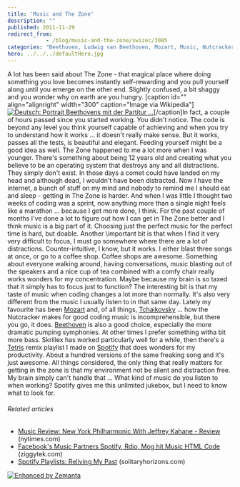 ```yaml
---
title: 'Music and The Zone'
description: ""
published: 2011-11-29
redirect_from: 
            - /blog/music-and-the-zone/swizec/3085
categories: "Beethoven, Ludwig van Beethoven, Mozart, Music, Nutcracker, Pyotr Ilyich Tchaikovsky, Spotify, Uncategorized, Wolfgang Amadeus Mozart"
hero: ../../../defaultHero.jpg
---
```

A lot has been said about The Zone - that magical place where doing something you love becomes instantly self-rewarding and you pull yourself along until you emerge on the other end. Slightly confused, a bit shaggy and you wonder why on earth are you hungry. \[caption id="" align="alignright" width="300" caption="Image via Wikipedia"][![Deutsch: Portrait Beethovens mit der Partitur ...](http://upload.wikimedia.org/wikipedia/commons/thumb/6/6f/Beethoven.jpg/300px-Beethoven.jpg "Deutsch: Portrait Beethovens mit der Partitur ...")](http://commons.wikipedia.org/wiki/File:Beethoven.jpg)\[/caption]In fact, a couple of hours passed since you started working. You didn't notice. The code is beyond any level you think yourself capable of achieving and when you try to understand how it works ... it doesn't really make sense. But it works, passes all the tests, is beautiful and elegant. Feeding yourself might be a good idea as well. The Zone happened to me a lot more when I was younger. There's something about being 12 years old and creating what you believe to be an operating system that destroys any and all distractions. They simply don't exist. In those days a comet could have landed on my head and although dead, I wouldn't have been distracted. Now I have the internet, a bunch of stuff on my mind and nobody to remind me I should eat and sleep - getting in The Zone is harder. And when I was little I thought two weeks of coding was a sprint, now anything more than a single night feels like a marathon ... because I get more done, I think. For the past couple of months I've done a lot to figure out how I can get in The Zone better and I think music is a big part of it. Choosing just the perfect music for the perfect time is hard, but doable. Another \\important bit is that when I find it very very difficult to focus, I must go somewhere where there are a lot of distractions. Counter-intuitive, I know, but it works. I either blast three songs at once, or go to a coffee shop. Coffee shops are awesome. Something about everyone walking around, having conversations, music blasting out of the speakers and a nice cup of tea combined with a comfy chair really works wonders for my concentration. Maybe because my brain is so taxed that it simply has to focus just to function? The interesting bit is that my taste of music when coding changes a lot more than normally. It's also very different from the music I usually listen to in that same day. Lately my favourite has been [Mozart](http://www.last.fm/music/Wolfgang%2BAmadeus%2BMozart "Wolfgang Amadeus Mozart") and, of all things, [Tchaikovsky](http://www.last.fm/music/%25D0%259F%25D1%2591%25D1%2582%25D1%2580%2B%25D0%2598%25D0%25BB%25D1%258C%25D0%25B8%25D1%2587%2B%25D0%25A7%25D0%25B0%25D0%25B9%25D0%25BA%25D0%25BE%25D0%25B2%25D1%2581%25D0%25BA%25D0%25B8%25D0%25B9 "Пётр Ильич Чайковский") ... how the Nutcracker makes for good coding music is incomprehensible, but there you go, it does. [Beethoven](http://www.last.fm/music/Ludwig%2Bvan%2BBeethoven "Ludwig van Beethoven") is also a good choice, especially the more dramatic pumping symphonies. At other times I prefer something witha bit more bass. Skrillex has worked particularly well for a while, then there's a [Tetris](http://en.wikipedia.org/wiki/Tetris "Tetris") remix playlist I made on [Spotify](http://www.spotify.com/ "Spotify") that does wonders for my productivity. About a hundred versions of the same freaking song and it's just awesome. All things considered, the only thing that really matters for getting in the zone is that my environment not be silent and distraction free. My brain simply can't handle that ... What kind of music do you listen to when working? Spotify gives me this unlimited jukebox, but I need to know what to look for.

###### Related articles

- [Music Review: New York Philharmonic With Jeffrey Kahane - Review](http://r.zemanta.com/?u=http%3A//www10.nytimes.com/2011/11/24/arts/music/new-york-philharmonic-with-jeffrey-kahane-review.html%3F_r%3D5&a=63778269&rid=2c25175d-98f5-474c-bd1b-1c285ad79c0a&e=0c912b022057ed62cf99f3bcfdd4e73b) (nytimes.com)
- [Facebook's Music Partners Spotify, Rdio, Mog hit Music HTML Code](http://blog.ziggytek.com/2011/10/25/facebooks-music-partners-spotifyrdiomog-hit-music-html-code/) (ziggytek.com)
- [Spotify Playlists: Reliving My Past](http://solitaryhorizons.com/2011/11/28/spotify-playlists-reliving-my-past/) (solitaryhorizons.com)

[![Enhanced by Zemanta](http://img.zemanta.com/zemified_e.png?x-id=2c25175d-98f5-474c-bd1b-1c285ad79c0a)](http://www.zemanta.com/ "Enhanced by Zemanta")